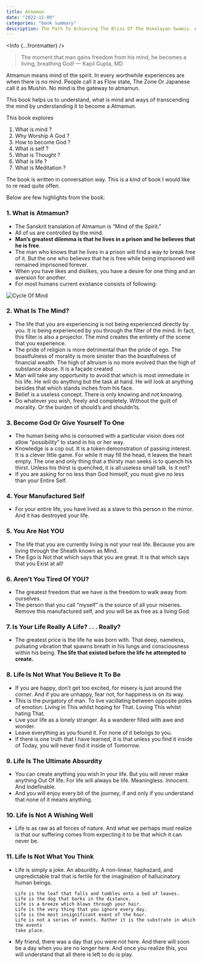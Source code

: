 ```yaml
---
title: Atmamun
date: "2022-11-09"
categories: "book summary"
description: The Path To Achieving The Bliss Of The Himalayan Swamis. And The Freedom Of A Living God Written by Kapil Gupta, MD
---
```



<Info {...frontmatter} />


> The moment that man gains freedom from his mind, he becomes a living, breathing God! — Kapil Gupta, MD


Atmamun means mind of the spirit. In every worthwhile experiences are when there is no mind. People call it as Flow state, The Zone Or Japanese call it as Mushin. No mind is the gateway to atmamun.

This book helps us to understand, what is mind and ways of transcending the mind by understanding it to become a Atmamun.

This book explores 
1. What is mind ? 
2. Why Worship A God ?
3. How to become God ?
4. What is self ?
5. What is Thought ?
6. What is life ?
7. What is Meditation ?

The book is written in conversation way. This is a kind of book I would like to re read quite offen.

Below are few highlights from the book: 

### 1. What is Atmamun?


- The Sanskrit translation of Atmamun is “Mind of the Spirit.” 
- All of us are controlled by the mind.
- **Man’s greatest dilemma is that he lives in a prison and he believes that he is free**.
- The man who knows that he lives in a prison will find a way to break free of it. But the one who believes that he is free while being imprisoned will remained
imprisoned forever.
- When you have likes and dislikes, you have a desire for one thing and an aversion for another.
- For most humans current existance consists of following:


<img src={CycleOfMind} alt="Cycle Of Mind" />

### 2. What Is The Mind?

- The life that you are experiencing is not being experienced directly by you. It is being experienced by you through the filter of the mind. In fact, this filter is also a projector. The mind creates the entirety of the scene that you experience.
- The pride of religion is more detrimental than the pride of ego. The boastfulness of morality is more sinister than the boastfulness of financial wealth. The high of altruism is no more evolved than the high of substance abuse. It is a façade created
- Man will take any opportunity to avoid that which is most immediate in his life. He will do anything but the task at hand. He will look at anything besides that which stands inches from his face.
- Belief is a useless concept. There is only knowing and not knowing.
- Do whatever you wish, freely and completely. Without the guilt of morality. Or the burden of should’s and shouldn’ts.


### 3. Become God Or Give Yourself To One
- The human being who is consumed with a particular vision does not allow “possibility” to stand in his or her way.
- Knowledge is a cop out. It is a token demonstration of passing interest. It is a clever little game. For while it may fill the head, it leaves the heart empty. The one and only thing that a thirsty man seeks is to quench his thirst. Unless his thirst is quenched, it is all useless small talk. Is it not?
- If you are asking for no less than God himself, you must give no less than your Entire Self.

### 4. Your Manufactured Self

- For your entire life, you have lived as a slave to this person in the mirror. And it has destroyed your life.

### 5. You Are Not YOU

- The life that you are currently living is not your real life. Because you are living through the Sheath known as Mind.
- The Ego is Not that which says that you are great. It is that which says that you Exist at all!

### 6. Aren’t You Tired Of YOU?

- The greatest freedom that we have is the freedom to walk away from ourselves.
- The person that you call “myself” is the source of all your miseries. Remove this manufactured self, and you will be as free as a living God.

### 7. Is Your Life Really A Life? . . . Really?

- The greatest price is the life he was born with. That deep, nameless, pulsating vibration that spawns breath in his lungs and consciousness within his being. **The life that existed before the life he attempted to create.**

### 8. Life Is Not What You Believe It To Be

- If you are happy, don’t get too excited, for misery is just around the corner. And if you are unhappy, fear not, for happiness is on its way.
- This is the purgatory of man. To live vacillating between opposite poles of emotion. Living in This whilst hoping for That. Loving This whilst hating That.
- Live your life as a lonely stranger. As a wanderer filled with awe and wonder.
- Leave everything as you found it. For none of it belongs to you.
- If there is one truth that I have learned, it is that unless you find it inside of Today, you will never find it inside of Tomorrow.

### 9. Life Is The Ultimate Absurdity

- You can create anything you wish In your life. But you will never make anything Out Of life. For life will always be life. Meaningless. Innocent. And Indefinable.
- And you will enjoy every bit of the journey, if and only if you understand that none of it means anything.

### 10. Life Is Not A Wishing Well

- Life is as raw as all forces of nature. And what we perhaps must realize is that our suffering comes from expecting it to be that which it can never be.

### 11. Life Is Not What You Think

- Life is simply a joke. An absurdity. A non-linear, haphazard, and unpredictable trail that is fertile for the imagination of hallucinatory human beings.

    ```
    Life is the leaf that falls and tumbles onto a bed of leaves.
    Life is the dog that barks in the distance.
    Life is a breeze which blows through your hair.
    Life is the very thing that you ignore every day.
    Life is the most insignificant event of the hour.
    Life is not a series of events. Rather it is the substrate in which the events
    take place.
    ```

- My friend, there was a day that you were not here. And there will soon be a day when you are no longer here. And once you realize this, you will understand that all there is left to do is play.